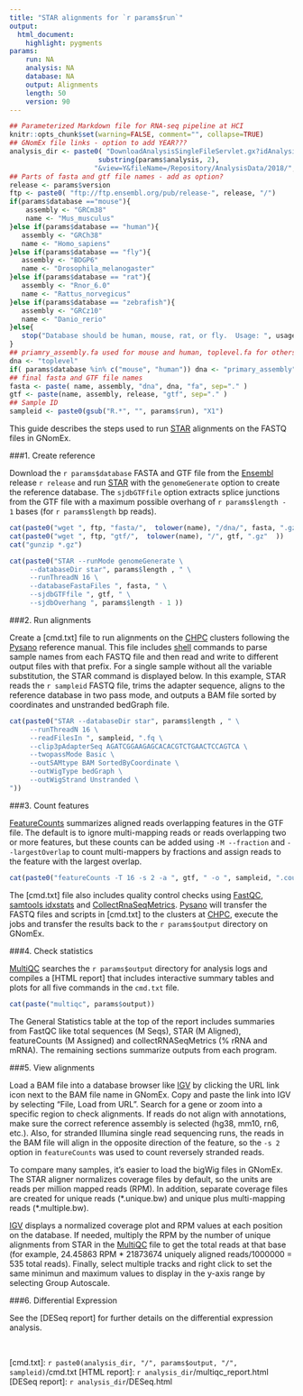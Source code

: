 ```yaml
---
title: "STAR alignments for `r params$run`"
output:
  html_document:
    highlight: pygments
params:
    run: NA
    analysis: NA
    database: NA
    output: Alignments
    length: 50
    version: 90
---
```


```r
## Parameterized Markdown file for RNA-seq pipeline at HCI
knitr::opts_chunk$set(warning=FALSE, comment="", collapse=TRUE)
## GNomEx file links - option to add YEAR???
analysis_dir <- paste0( "DownloadAnalysisSingleFileServlet.gx?idAnalysis=",
                      substring(params$analysis, 2),
                     "&view=Y&fileName=/Repository/AnalysisData/2018/", params$analysis)
## Parts of fasta and gtf file names - add as option?
release <- params$version
ftp <- paste0( "ftp://ftp.ensembl.org/pub/release-", release, "/")
if(params$database =="mouse"){
    assembly <- "GRCm38"
    name <- "Mus_musculus"
}else if(params$database == "human"){
   assembly <- "GRCh38"
   name <- "Homo_sapiens"
}else if(params$database == "fly"){
   assembly <- "BDGP6"
   name <- "Drosophila_melanogaster"
}else if(params$database == "rat"){
   assembly <- "Rnor_6.0"
   name <- "Rattus_norvegicus"
}else if(params$database == "zebrafish"){
   assembly <- "GRCz10"
   name <- "Danio_rerio"
}else{
   stop("Database should be human, mouse, rat, or fly.  Usage: ", usage)
}
## priamry_assembly.fa used for mouse and human, toplevel.fa for others..
dna <- "toplevel"
if( params$database %in% c("mouse", "human")) dna <- "primary_assembly"
## final fasta and GTF file names
fasta <- paste( name, assembly, "dna", dna, "fa", sep="." )
gtf <- paste(name, assembly, release, "gtf", sep="." )
## Sample ID
sampleid <- paste0(gsub("R.*", "", params$run), "X1")
```


This guide describes the steps used to run [STAR] alignments on the FASTQ files in GNomEx.

###1. Create reference

Download the `r params$database` FASTA and GTF file from the [Ensembl] release
`r release` and run [STAR] with the `genomeGenerate` option to create the
reference database.  The `sjdbGTFfile` option extracts splice junctions from the
GTF file with a maximum possible overhang of `r params$length - 1` bases (for `r params$length`
bp reads).

```r
cat(paste0("wget ", ftp, "fasta/",  tolower(name), "/dna/", fasta, ".gz" ))
cat(paste0("wget ", ftp, "gtf/",  tolower(name), "/", gtf, ".gz"  ))
cat("gunzip *.gz")

cat(paste0("STAR --runMode genomeGenerate \
     --databaseDir star", params$length , " \
     --runThreadN 16 \
     --databaseFastaFiles ", fasta, " \
     --sjdbGTFfile ", gtf, " \
     --sjdbOverhang ", params$length - 1 ))
```

###2. Run alignments

Create a [cmd.txt] file to run alignments on the [CHPC] clusters following the
[Pysano] reference manual.  This file includes [shell] commands to parse sample
names from each FASTQ file and then read and write to different output files
with that prefix. For a single sample without all the variable substitution, the
STAR command is displayed below.  In this example, STAR reads the `r sampleid` FASTQ
file, trims the adapter sequence, aligns to the reference database in two pass mode,
and outputs a BAM file sorted by coordinates and unstranded bedGraph file.

```r
cat(paste0("STAR --databaseDir star", params$length , " \
     --runThreadN 16 \
     --readFilesIn ", sampleid, ".fq \
     --clip3pAdapterSeq AGATCGGAAGAGCACACGTCTGAACTCCAGTCA \
     --twopassMode Basic \
     --outSAMtype BAM SortedByCoordinate \
     --outWigType bedGraph \
     --outWigStrand Unstranded \
"))
```

###3. Count features

[FeatureCounts] summarizes aligned reads overlapping features in the GTF file.
The default is to ignore multi-mapping reads or reads overlapping two or more
features, but these counts can be added using `-M --fraction` and `--largestOverlap`
to count multi-mappers by fractions and assign reads to the
feature with the largest overlap.

```r
cat(paste0("featureCounts -T 16 -s 2 -a ", gtf, " -o ", sampleid, ".counts ", sampleid, ".bam"))
```

The [cmd.txt] file also includes quality control checks using [FastQC],
[samtools idxstats] and [CollectRnaSeqMetrics]. [Pysano] will transfer the FASTQ
files and scripts in [cmd.txt] to the clusters at [CHPC], execute the jobs and
transfer the results back to the `r params$output` directory on GNomEx.

###4. Check statistics

[MultiQC] searches the `r params$output` directory for analysis logs and compiles a
[HTML report] that includes interactive summary tables and plots for all five commands
in the `cmd.txt` file.

```r
cat(paste("multiqc", params$output))
```

The General Statistics table at the top of the report includes summaries from FastQC like
total sequences (M Seqs), STAR (M Aligned), featureCounts (M Assigned) and
collectRNASeqMetrics (% rRNA and mRNA).   The remaining sections summarize outputs from each program.

###5.  View alignments

Load a BAM file into a database browser like [IGV] by clicking the URL link icon
next to the BAM file name in GNomEx.   Copy and paste the link into IGV by
selecting "File, Load from URL".   Search for a gene or zoom into a
specific region to check alignments. If reads do not align with annotations, make sure
the correct reference assembly is selected (hg38, mm10, rn6, etc.).  Also, for stranded
Illumina single read sequencing runs, the reads in the BAM file will align in the
opposite direction of the feature,  so the `-s 2` option in `featureCounts` was used to count
reversely stranded reads.

To compare many samples, it's easier to load the bigWig files in GNomEx. The
STAR aligner normalizes coverage files by default, so the units are reads per
million mapped reads (RPM). In addition, separate coverage files are created for
unique reads (\*.unique.bw) and unique plus multi-mapping reads (\*.multiple.bw).

[IGV] displays a normalized coverage plot and RPM values at each
position on the database.  If needed, multiply the RPM by the number of
unique alignments from STAR in the [MultiQC] file to get the total reads at that
base (for example, 24.45863 RPM * 21873674 uniquely aligned reads/1000000 = 535
total reads).   Finally, select multiple tracks and right click to set
the same minimun and maximum values to display in the y-axis range by selecting
Group Autoscale.

###6. Differential Expression

See the [DESeq report] for further details on the differential expression analysis.

<br>


[STAR]: https://github.com/alexdobin/STAR
[Ensembl]: http://uswest.ensembl.org/info/data/ftp/index.html
[IGV]: http://software.broadinstitute.org/software/igv/
[featureCounts]: http://bioinf.wehi.edu.au/featureCounts/
[FastQC]: http://www.bioinformatics.babraham.ac.uk/projects/fastqc/
[Pysano]: http://healthcare.utah.edu/huntsmancancerinstitute/research/shared-resources/center-managed/bioinformatics/pysano
[CHPC]: https://www.chpc.utah.edu/
[shell]: http://tldp.org/LDP/abs/html/index.html
[CollectRnaSeqMetrics]: https://broadinstitute.github.io/picard/command-line-overview.html#CollectRnaSeqMetrics
[samtools idxstats]: http://www.htslib.org/
[MultiQC]: http://multiqc.info/
[cmd.txt]: `r paste0(analysis_dir, "/", params$output, "/", sampleid)`/cmd.txt
[HTML report]: `r analysis_dir`/multiqc_report.html
[DESeq report]: `r analysis_dir`/DESeq.html
